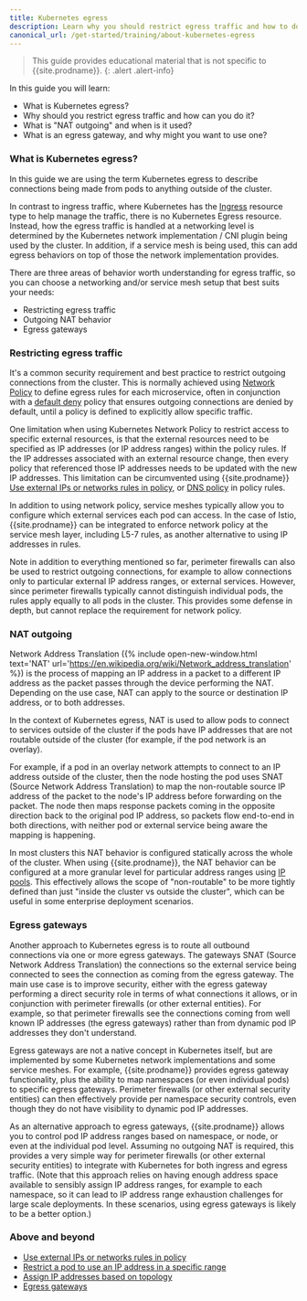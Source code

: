 ```yaml
---
title: Kubernetes egress
description: Learn why you should restrict egress traffic and how to do it.
canonical_url: /get-started/training/about-kubernetes-egress
---
```


> <span class="glyphicon glyphicon-info-sign"></span> This guide provides educational material that is not specific to {{site.prodname}}.
{: .alert .alert-info}

In this guide you will learn:
- What is Kubernetes egress?
- Why should you restrict egress traffic and how can you do it?
- What is "NAT outgoing" and when is it used?
- What is an egress gateway, and why might you want to use one?

### What is Kubernetes egress?

In this guide we are using the term Kubernetes egress to describe connections being made from pods to anything outside of the cluster.

In contrast to ingress traffic, where Kubernetes has the [Ingress]({{site.baseurl}}/get-started/training/about-kubernetes-ingress)
resource type to help manage the traffic, there is no Kubernetes Egress resource. Instead, how the egress traffic is
handled at a networking level is determined by the Kubernetes network implementation / CNI plugin being used by the
cluster. In addition, if a service mesh is being used, this can add egress behaviors on top of those the
network implementation provides.

There are three areas of behavior worth understanding for egress traffic, so you can choose a networking and/or service
mesh setup that best suits your needs:
- Restricting egress traffic
- Outgoing NAT behavior
- Egress gateways

### Restricting egress traffic

It's a common security requirement and best practice to restrict outgoing connections from the cluster. This is normally
achieved using [Network Policy]({{site.baseurl}}/get-started/training/about-network-policy) to define egress rules for each
microservice, often in conjunction with a [default deny]({{site.baseurl}}/get-started/training/about-network-policy#default-deny)
policy that ensures outgoing connections are denied by default, until a policy is defined to explicitly allow specific
traffic.

One limitation when using Kubernetes Network Policy to restrict access to specific external resources, is that the external
resources need to be specified as IP addresses (or IP address ranges) within the policy rules. If the IP addresses
associated with an external resource change, then every policy that referenced those IP addresses needs to be updated with
the new IP addresses. This limitation can be circumvented using {{site.prodname}} [Use external IPs or networks rules in policy]({{site.baseurl}}/security/external-ips-policy), or [DNS policy]({{site.baseurl}}/security/domain-based-policy) in policy rules.

In addition to using network policy, service meshes typically allow you to configure which external services each pod
can access. In the case of Istio, {{site.prodname}} can be integrated to enforce network policy at the service mesh
layer, including L5-7 rules, as another alternative to using IP addresses in rules. 

Note in addition to everything mentioned so far, perimeter firewalls can also be used to restrict outgoing connections,
for example to allow connections only to particular external IP address ranges, or external services. However, since
perimeter firewalls typically cannot distinguish individual pods, the rules apply equally to all pods in the cluster.
This provides some defense in depth, but cannot replace the requirement for network policy.

### NAT outgoing

Network Address Translation ({% include open-new-window.html text='NAT'
url='https://en.wikipedia.org/wiki/Network_address_translation' %}) is the process of mapping an IP address in a packet
to a different IP address as the packet passes through the device performing the NAT. Depending on the use case, NAT can
apply to the source or destination IP address, or to both addresses.

In the context of Kubernetes egress, NAT is used to allow pods to connect to services outside of the cluster if the pods
have IP addresses that are not routable outside of the cluster (for example, if the pod network is an overlay).

For example, if a pod in an overlay network attempts to connect to an IP address outside of the cluster, then the
node hosting the pod uses SNAT (Source Network Address Translation) to map the non-routable source IP address of the
packet to the node's IP address before forwarding on the packet.  The node then maps response packets coming in the
opposite direction back to the original pod IP address, so packets flow end-to-end in both directions, with neither
pod or external service being aware the mapping is happening.

In most clusters this NAT behavior is configured statically across the whole of the cluster. When using
{{site.prodname}}, the NAT behavior can be configured at a more granular level for particular address ranges using [IP
pools]({{site.baseurl}}/reference/resources/ippool). This effectively allows the scope of "non-routable" to be more
tightly defined than just "inside the cluster vs outside the cluster", which can be useful in some enterprise deployment
scenarios.

### Egress gateways

Another approach to Kubernetes egress is to route all outbound connections via one or more egress gateways. The gateways
SNAT (Source Network Address Translation) the connections so the external service being connected to sees the connection
as coming from the egress gateway. The main use case is to improve security, either with the egress gateway performing a
direct security role in terms of what connections it allows, or in conjunction with perimeter firewalls (or other
external entities). For example, so that perimeter firewalls see the connections coming from well known IP
addresses (the egress gateways) rather than from dynamic pod IP addresses they don't understand.

Egress gateways are not a native concept in Kubernetes itself, but are implemented by some Kubernetes network
implementations and some service meshes. For example, {{site.prodname}} provides egress gateway functionality, plus the
ability to map namespaces (or even individual pods) to specific egress gateways. Perimeter firewalls (or other external
security entities) can then effectively provide per namespace security controls, even though they do not have visibility
to dynamic pod IP addresses.

As an alternative approach to egress gateways, {{site.prodname}} allows you to control pod IP address ranges based on
namespace, or node, or even at the individual pod level. Assuming no outgoing NAT is required, this provides a very
simple way for perimeter firewalls (or other external security entities) to integrate with Kubernetes for both ingress
and egress traffic. (Note that this approach relies on having enough address space available to sensibly assign IP
address ranges, for example to each namespace, so it can lead to IP address range exhaustion challenges for large scale
deployments. In these scenarios, using egress gateways is likely to be a better option.)

### Above and beyond

- [Use external IPs or networks rules in policy]({{site.baseurl}}/security/external-ips-policy)
- [Restrict a pod to use an IP address in a specific range]({{site.baseurl}}/networking/legacy-firewalls)
- [Assign IP addresses based on topology]({{site.baseurl}}/networking/assign-ip-addresses-topology)
- [Egress gateways]({{site.baseurl}}/networking/egress/)
